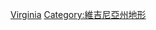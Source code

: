 {{Commonscat|Islands of Virginia}}

[[Category:美國各州島嶼|Virginia]]
[[Category:維吉尼亞州地形|Category:維吉尼亞州地形]]